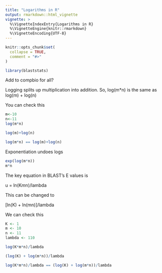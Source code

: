 ```yaml
---
title: "Logarithms in R"
output: rmarkdown::html_vignette
vignette: >
  %\VignetteIndexEntry{Logarithms in R}
  %\VignetteEngine{knitr::rmarkdown}
  %\VignetteEncoding{UTF-8}
---
```




```r
knitr::opts_chunk$set(
  collapse = TRUE,
  comment = "#>"
)
```

```r
library(blaststats)
```



Add to compbio for all?


Logging splits up multiplication into addition.  So, log(m*n) is the same as log(m) + log(n)

You can check this

```r
m<-10
n<-11
log(m*n)

log(m)+log(n)

log(m*n) == log(m)+log(n)
```

Exponentiation undoes logs

```r
exp(log(m*n))
m*n
```

The key equation in BLAST's E values is 

u = ln(K*m*n)/lambda


This can be changed to 

[ln(K) + ln(mn)]/lambda

We can check this

```r
K <- 1
m <- 10
n <- 11
lambda <- 110

log(K*m*n)/lambda

(log(K) + log(m*n))/lambda

log(K*m*n)/lambda == (log(K) + log(m*n))/lambda

```



```r

```

